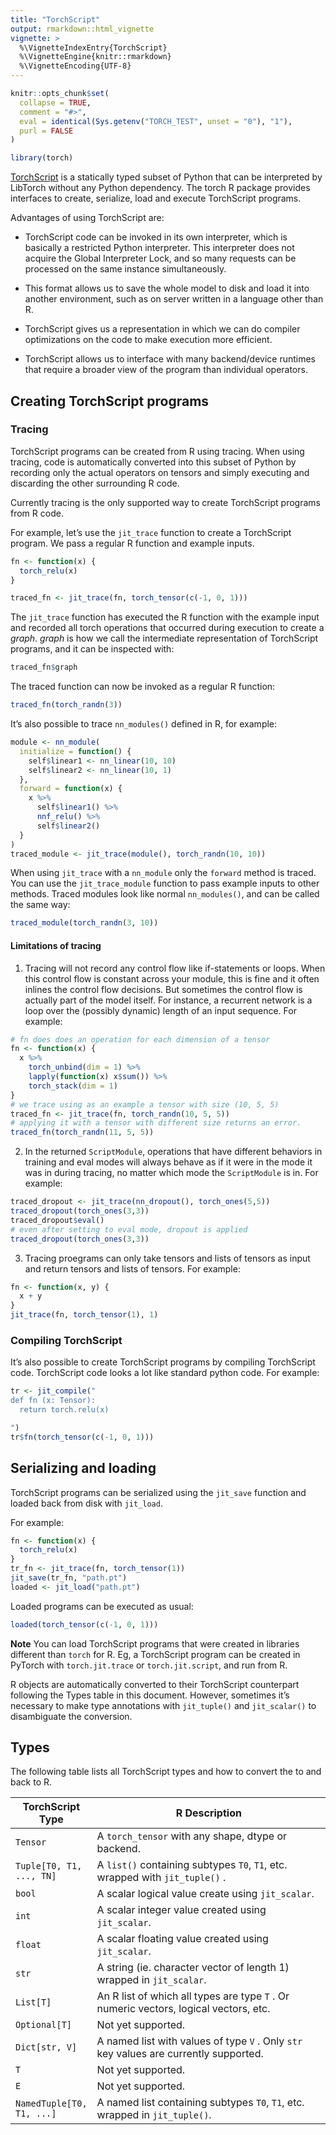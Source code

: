 ```yaml
---
title: "TorchScript"
output: rmarkdown::html_vignette
vignette: >
  %\VignetteIndexEntry{TorchScript}
  %\VignetteEngine{knitr::rmarkdown}
  %\VignetteEncoding{UTF-8}
---
```


```r
knitr::opts_chunk$set(
  collapse = TRUE,
  comment = "#>",
  eval = identical(Sys.getenv("TORCH_TEST", unset = "0"), "1"),
  purl = FALSE
)
```

```r
library(torch)
```

[TorchScript](https://pytorch.org/docs/stable/jit_language_reference.html#language-reference) is a statically typed subset of Python that can be interpreted by LibTorch without any Python dependency. 
The torch R package provides interfaces to create, serialize, load and execute TorchScript programs.

Advantages of using TorchScript are:

- TorchScript code can be invoked in its own interpreter, which is basically a restricted Python interpreter. This interpreter does not acquire the Global Interpreter Lock, and so many requests can be processed on the same instance simultaneously.

- This format allows us to save the whole model to disk and load it into another environment, such as on server written in a language other than R.

- TorchScript gives us a representation in which we can do compiler optimizations on the code to make execution more efficient.

- TorchScript allows us to interface with many backend/device runtimes that require a broader view of the program than individual operators.

## Creating TorchScript programs

### Tracing

TorchScript programs can be created from R using tracing. When using tracing, code is automatically converted into this subset of Python by recording only the actual operators on tensors and simply executing and discarding the other surrounding R code.

Currently tracing is the only supported way to create TorchScript programs from
R code. 

For example, let's use the `jit_trace` function to create a TorchScript program.
We pass a regular R function and example inputs.

```r
fn <- function(x) {
  torch_relu(x)
}

traced_fn <- jit_trace(fn, torch_tensor(c(-1, 0, 1)))
```

The `jit_trace` function has executed the R function with the example input and recorded
all torch operations that occurred during execution to create a *graph*. *graph* is
how we call the intermediate representation of TorchScript programs, and it can be inspected with:

```r
traced_fn$graph
```
The traced function can now be invoked as a regular R function:

```r
traced_fn(torch_randn(3))
```

It's also possible to trace `nn_modules()` defined in R, for example:

```r
module <- nn_module(
  initialize = function() {
    self$linear1 <- nn_linear(10, 10)
    self$linear2 <- nn_linear(10, 1)
  },
  forward = function(x) {
    x %>% 
      self$linear1() %>% 
      nnf_relu() %>% 
      self$linear2()
  }
)
traced_module <- jit_trace(module(), torch_randn(10, 10))
```

When using `jit_trace` with a `nn_module` only the `forward` method is traced. You
can use the `jit_trace_module` function to pass example inputs to other methods.
Traced modules look like normal `nn_modules()`, and can be called the same way:

```r
traced_module(torch_randn(3, 10))
```

#### Limitations of tracing

1. Tracing will not record any control flow like if-statements or loops. When this control flow is constant across your module, this is fine and it often inlines the control flow decisions. But sometimes the control flow is actually part of the model itself. For instance, a recurrent network is a loop over the (possibly dynamic) length of an input sequence. For example:

```r
# fn does does an operation for each dimension of a tensor
fn <- function(x) {
  x %>% 
    torch_unbind(dim = 1) %>% 
    lapply(function(x) x$sum()) %>% 
    torch_stack(dim = 1)
}
# we trace using as an example a tensor with size (10, 5, 5)
traced_fn <- jit_trace(fn, torch_randn(10, 5, 5))
# applying it with a tensor with different size returns an error.
traced_fn(torch_randn(11, 5, 5))
```

2. In the returned `ScriptModule`, operations that have different behaviors in training and eval modes will always behave as if it were in the mode it was in during tracing, no matter which mode the `ScriptModule` is in. For example:

```r
traced_dropout <- jit_trace(nn_dropout(), torch_ones(5,5))
traced_dropout(torch_ones(3,3))
traced_dropout$eval()
# even after setting to eval mode, dropout is applied
traced_dropout(torch_ones(3,3))
```

3. Tracing proegrams can only take tensors and lists of tensors as input and return
tensors and lists of tensors. For example:

```r
fn <- function(x, y) {
  x + y
}
jit_trace(fn, torch_tensor(1), 1)
```

### Compiling TorchScript

It's also possible to create TorchScript programs by compiling TorchScript code.
TorchScript code looks a lot like standard python code. For example:

```r
tr <- jit_compile("
def fn (x: Tensor):
  return torch.relu(x)

")
tr$fn(torch_tensor(c(-1, 0, 1)))
```

## Serializing and loading

TorchScript programs can be serialized using the `jit_save` function and loaded back
from disk with `jit_load`. 

For example:

```r
fn <- function(x) {
  torch_relu(x)
}
tr_fn <- jit_trace(fn, torch_tensor(1))
jit_save(tr_fn, "path.pt")
loaded <- jit_load("path.pt")
```

Loaded programs can be executed as usual:

```r
loaded(torch_tensor(c(-1, 0, 1)))
```

**Note** You can load TorchScript programs that were created in libraries different than
`torch` for R. Eg, a TorchScript program can be created in PyTorch with `torch.jit.trace` or `torch.jit.script`, and run from R.

R objects are automatically converted to their TorchScript counterpart following the Types table in this document. However, sometimes it's necessary to make type annotations with `jit_tuple()` and `jit_scalar()` to disambiguate the conversion.

## Types

The following table lists all TorchScript types and how to convert the to and back to R.

+---------------------------+---------------------------------------------------------------------------------------+
| TorchScript Type          | R Description                                                                         |
+===========================+=======================================================================================+
| `Tensor`                  | A `torch_tensor` with any shape, dtype or backend.                                    |
+---------------------------+---------------------------------------------------------------------------------------+
| `Tuple[T0, T1, ..., TN]`  | A `list()` containing subtypes `T0`, `T1`, etc. wrapped with `jit_tuple()` .          |
+---------------------------+---------------------------------------------------------------------------------------+
| `bool`                    | A scalar logical value create using `jit_scalar`.                                     |
+---------------------------+---------------------------------------------------------------------------------------+
| `int`                     | A scalar integer value created using `jit_scalar`.                                    |
+---------------------------+---------------------------------------------------------------------------------------+
| `float`                   | A scalar floating value created using `jit_scalar`.                                   |
+---------------------------+---------------------------------------------------------------------------------------+
| `str`                     | A string (ie. character vector of length 1) wrapped in `jit_scalar`.                  |
+---------------------------+---------------------------------------------------------------------------------------+
| `List[T]`                 | An R list of which all types are type `T` . Or numeric vectors, logical vectors, etc. |
+---------------------------+---------------------------------------------------------------------------------------+
| `Optional[T]`             | Not yet supported.                                                                    |
+---------------------------+---------------------------------------------------------------------------------------+
| `Dict[str, V]`            | A named list with values of type `V` . Only `str` key values are currently supported. |
+---------------------------+---------------------------------------------------------------------------------------+
| `T`                       | Not yet supported.                                                                    |
+---------------------------+---------------------------------------------------------------------------------------+
| `E`                       | Not yet supported.                                                                    |
+---------------------------+---------------------------------------------------------------------------------------+
| `NamedTuple[T0, T1, ...]` | A named list containing subtypes `T0`, `T1`, etc. wrapped in `jit_tuple()`.           |
+---------------------------+---------------------------------------------------------------------------------------+
